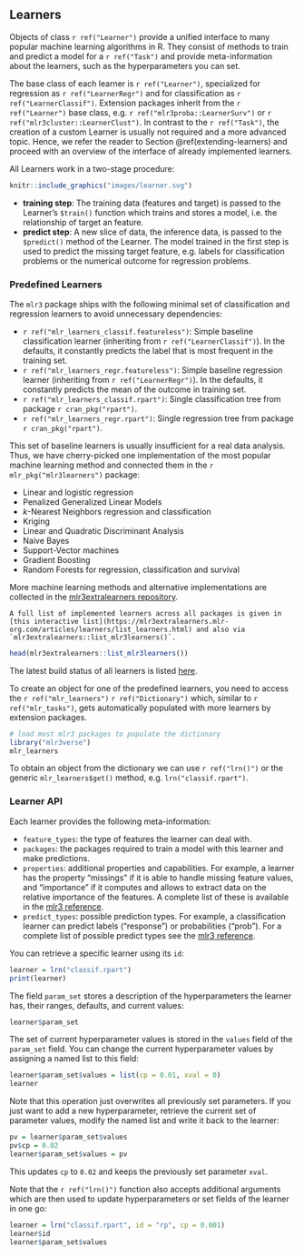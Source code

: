 ## Learners {#learners}

Objects of class `r ref("Learner")` provide a unified interface to many popular machine learning algorithms in R.
They consist of methods to train and predict a model for a `r ref("Task")` and provide meta-information about the learners, such as the hyperparameters you can set.

The base class of each learner is `r ref("Learner")`, specialized for regression as `r ref("LearnerRegr")` and for classification as `r ref("LearnerClassif")`.
Extension packages inherit from the `r ref("Learner")` base class, e.g. `r ref("mlr3proba::LearnerSurv")` or `r ref("mlr3cluster::LearnerClust")`.
In contrast to the `r ref("Task")`, the creation of a custom Learner is usually not required and a more advanced topic.
Hence, we refer the reader to Section \@ref(extending-learners) and proceed with an overview of the interface of already implemented learners.

All Learners work in a two-stage procedure:
```r
knitr::include_graphics("images/learner.svg")
```

* **training step**: The training data (features and target) is passed to the Learner's `$train()` function which trains and stores a model, i.e. the relationship of target an feature.
* **predict step**: A new slice of data, the inference data, is passed to the `$predict()` method of the Learner.
  The model trained in the first step is used to predict the missing target feature, e.g. labels for classification problems or the numerical outcome for regression problems.


### Predefined Learners

The `mlr3` package ships with the following minimal set of classification and regression learners to avoid unnecessary dependencies:

* `r ref("mlr_learners_classif.featureless")`: Simple baseline classification learner (inheriting from `r ref("LearnerClassif")`).
  In the defaults, it constantly predicts the label that is most frequent in the training set.
* `r ref("mlr_learners_regr.featureless")`: Simple baseline regression learner (inheriting from `r ref("LearnerRegr")`).
  In the defaults, it constantly predicts the mean of the outcome in training set.
* `r ref("mlr_learners_classif.rpart")`: Single classification tree from package `r cran_pkg("rpart")`.
* `r ref("mlr_learners_regr.rpart")`: Single regression tree from package `r cran_pkg("rpart")`.

This set of baseline learners is usually insufficient for a real data analysis.
Thus, we have cherry-picked one implementation of the most popular machine learning method and connected them in the `r mlr_pkg("mlr3learners")` package:

* Linear and logistic regression
* Penalized Generalized Linear Models
* $k$-Nearest Neighbors regression and classification
* Kriging
* Linear and Quadratic Discriminant Analysis
* Naive Bayes
* Support-Vector machines
* Gradient Boosting
* Random Forests for regression, classification and survival

More machine learning methods and alternative implementations are collected in the [mlr3extralearners repository](https://github.com/mlr-org/mlr3extralearners/).

```block
A full list of implemented learners across all packages is given in [this interactive list](https://mlr3extralearners.mlr-org.com/articles/learners/list_learners.html) and also via `mlr3extralearners::list_mlr3learners()`.
```

```r
head(mlr3extralearners::list_mlr3learners())
```

The latest build status of all learners is listed [here](https://mlr3extralearners.mlr-org.com/articles/learners/learner_status.html).

To create an object for one of the predefined learners, you need to access the `r ref("mlr_learners")` `r ref("Dictionary")` which, similar to `r ref("mlr_tasks")`, gets automatically populated with more learners by extension packages.

```r
# load most mlr3 packages to populate the dictionary
library("mlr3verse")
mlr_learners
```

To obtain an object from the dictionary we can use `r ref("lrn()")` or the generic `mlr_learners$get()` method, e.g. `lrn("classif.rpart")`.


### Learner API

Each learner provides the following meta-information:

* `feature_types`: the type of features the learner can deal with.
* `packages`: the packages required to train a model with this learner and make predictions.
* `properties`: additional properties and capabilities.
  For example, a learner has the property "missings" if it is able to handle missing feature values, and "importance" if it computes and allows to extract data on the relative importance of the features.
  A complete list of these is available in the [mlr3 reference](https://mlr3.mlr-org.com/reference/mlr_reflections.html#examples).
* `predict_types`: possible prediction types. For example, a classification learner can predict labels ("response") or probabilities ("prob"). For a complete list of possible predict types see the [mlr3 reference](https://mlr3.mlr-org.com/reference/mlr_reflections.html#examples).

You can retrieve a specific learner using its `id`:

```r
learner = lrn("classif.rpart")
print(learner)
```

The field `param_set` stores a description of the hyperparameters the learner has, their ranges, defaults, and current values:

```r
learner$param_set
```

The set of current hyperparameter values is stored in the `values` field of the `param_set` field.
You can change the current hyperparameter values by assigning a named list to this field:

```r
learner$param_set$values = list(cp = 0.01, xval = 0)
learner
```

Note that this operation just overwrites all previously set parameters.
If you just want to add a new hyperparameter, retrieve the current set of parameter values, modify the named list and write it back to the learner:

```r
pv = learner$param_set$values
pv$cp = 0.02
learner$param_set$values = pv
```

This updates `cp` to `0.02` and keeps the previously set parameter `xval`.

Note that the `r ref("lrn()")` function also accepts additional arguments which are then used to update hyperparameters or set fields of the learner in one go:

```r
learner = lrn("classif.rpart", id = "rp", cp = 0.001)
learner$id
learner$param_set$values
```
